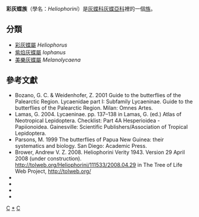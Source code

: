 {{NoteTA
|G1=Butterfly
}}
{{Automatic Taxobox
| taxon = Heliophorini
| authority = Verity, 1943
| image = Heliophorus epicles.jpg
| image_caption = [[斜斑彩灰蝶|斜斑彩灰蝶]]<br>Heliophorus epicles
| type_genus = [[彩灰蝶屬|彩灰蝶屬]]<br />''Heliophorus''
| type_genus_authority = Geyer(in Hübner), [1832]
| subdivision_ranks = 屬
| subdivision = 共3個屬，詳閱正文。
}}

'''彩灰蝶族'''（學名：''Heliophorini''）是[[灰蝶科|灰蝶科]][[灰蝶亞科|灰蝶亞科]]裡的一個[[族_(生物)|族]]。

== 分類 ==
* [[彩灰蝶屬|彩灰蝶屬]] ''Heliophorus''
* [[紫焰灰蝶屬|紫焰灰蝶屬]] ''Iophanus''
* [[美樂灰蝶屬|美樂灰蝶屬]] ''Melanolycaena''

== 參考文獻 ==
* Bozano, G. C. & Weidenhofer, Z. 2001 Guide to the butterflies of the Palearctic Region. Lycaenidae part I: Subfamily Lycaeninae. Guide to the butterflies of the Palearctic Region. Milan: Omnes Artes.
* Lamas, G. 2004. Lycaeninae. pp. 137–138 in Lamas, G. (ed.) Atlas of Neotropical Lepidoptera. Checklist: Part 4A Hesperioidea - Papiionoidea. Gainesville: Scientific Publishers/Association of Tropical Lepidoptera.
* Parsons, M. 1999 The butterflies of Papua New Guinea: their systematics and biology. San Diego: Academic Press.
* Brower, Andrew V. Z. 2008. Heliophorini Verity 1943. Version 29 April 2008 (under construction). http://tolweb.org/Heliophorini/111533/2008.04.29 {{Wayback|url=http://tolweb.org/Heliophorini/111533/2008.04.29 |date=20200810195245 }} in The Tree of Life Web Project, http://tolweb.org/ {{Wayback|url=http://tolweb.org/ |date=20110515100516 }}
* {{Cite book | author = 呂至堅、陳建仁 | title = 蝴蝶生活史圖鑑 | location = 台灣 | publisher = 晨星出版有限公司 | date = 2014年3月23日 | pages = 208-315  | ISBN = 9789861777849 | language= zh-hant }}
* {{Cite book | author = 徐堉峰 | title = 臺灣蝴蝶圖鑑．中【灰蝶】 | location = 台灣 | publisher = 晨星出版有限公司 | date = 2013年2月10日 | ISBN = 9789861776705 | language= zh-hant }}
* {{Cite book | author = 寿建新 周尧 李宇飞 | title = 世界蝴蝶分類名錄 | location = 中國 | publisher = 陝西科學技術出版社 | date = 2006-04-01 | ISBN = 9787536936768 | language= zh-hans }}
* {{Cite book | author = 王敏、范驍凌 | title = 中國灰蝶志 | location = 中國 鄭州 | publisher = 河南科學技術出版社 | date = 2002-04 | ISBN = 7534923840 | language = zh-hans }}

{{Commons category|Heliophorini}}
{{灰蝶亞科}}
{{taxonbar}}
[[Category:_1943年描述的分类群|C]]
[[Category:彩灰蝶族|*]]
[[Category:灰蝶亞科|C]]